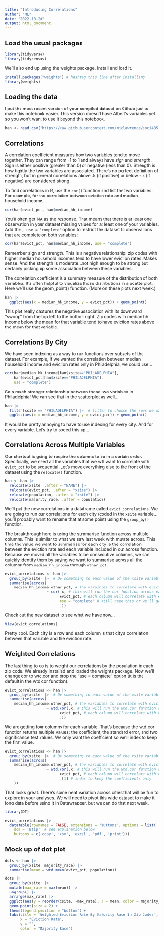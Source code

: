 ```yaml
---
title: "Introducing Correlations"
author: "ML"
date: "2022-10-20"
output: html_document
---
```


## Load the usual packages

```r
library(tidyverse)
library(tidycensus)
```

We'll also end up using the weights package. Install and load it.

```r
install.packages("weights") # hashtag this line after installing
library(weights)
```

## Loading the data

I put the most recent version of your compiled dataset on Github just to make this notebook easier. This version doesn't have Albert's variables yet so you won't want to use it beyond this notebook.

```r
han <- read_csv("https://raw.githubusercontent.com/mjclawrence/soci485_f22/master/data/han_v1.csv")
```

## Correlations

A correlation coefficient measures how two variables tend to move together. They can range from -1 to 1 and always have *sign* and *strength*. Sign is either positive (greater than 0) or negative (less than 0). Strength is how tightly the two variables are associated. There's no perfect definition of strength, but in general correlations above .5 (if positive) or below -.5 (if negative) are considered strong.

To find correlations in R, use the `cor()` function and list the two variables. For example, for the correlation between eviction rate and median household income...

```r
cor(han$evict_pct, han$median_hh_income)
```

You'll often get NA as the response. That means that there is at least one observation in your dataset missing values for at least one of your variables. Add the `, use = "complete"` option to restrict the dataset to observations that are complete on both variables:

```r
cor(han$evict_pct, han$median_hh_income, use = "complete")
```

Remember sign and strength. This is a negative relationship: zip codes with higher median household incomes tend to have lower eviction rates. Makes sense. And the strength is moderate...not high enough to be strong but certainly picking up some association between these variables.

The correlation coefficient is a summary measure of the distribution of both variables. It's often helpful to visualize those distributions in a scatterplot. Here we'll use the geom_point() function. (More on these plots next week.)

```r
han |> 
  ggplot(aes(x = median_hh_income, y = evict_pct)) + geom_point()
```

This plot really captures the negative association with its downward "swoop" from the top left to the bottom right. Zip codes with median hh income below the mean for that variable tend to have eviction rates above the mean for that variable.


## Correlations By City

We have seen indexing as a way to run functions over subsets of the dataset. For example, if we wanted the correlation between median household income and eviction rates only in Philadelphia, we could use...

```r
cor(han$median_hh_income[han$xsite=="PHILADELPHIA"],
    han$evict_pct[han$xsite=="PHILADELPHIA"],
    use = "complete")
```

So a much stronger relationship between these two variables in Philadelphia! We can see that in the scatterplot as well...

```r
han |> 
  filter(xsite == "PHILADELPHIA") |>  # filter to choose the rows we want
  ggplot(aes(x = median_hh_income, y = evict_pct)) + geom_point()
```

It would be pretty annoying to have to use indexing for every city. And for every variable. Let's try to speed this up...

## Correlations Across Multiple Variables

Our shortcut is going to require the columns to be in a certain order. Specifically, we need all the variables that we will want to correlate with `evict_pct` to be sequential. Let's move everything else to the front of the dataset using the `relocate()` function.

```r
han <- han |> 
  relocate(xsite, .after = "NAME") |> 
  relocate(evict_pct, .after = "xsite") |> 
  relocate(population, .after = "xsite") |> 
  relocate(majority_race, .after = population)
```

We'll put the new correlations in a dataframe called `evict_correlations`. We are going to run our correlations for each city (coded in the `xsite` variable...you'll probably want to rename that at some point) using the `group_by()` function.

The breakthrough here is using the summarise function across multiple columns. This is similar to what we saw last week with mutate across. This time the value we want to summarise for each city is the correlation between the eviction rate and each variable included in our across function. Because we moved all the variables to be consecutive columns, we can quickly identify them by saying we want to summarise across all the columns from `median_hh_income` through `other_pct`.

```r
evict_correlations <- han |> 
  group_by(xsite) |>  # Do something to each value of the xsite variable 
  summarise(across(
    median_hh_income:other_pct, # the varaibles to correlate with eviction
                   ~ cor(.x, # this will run the cor function across each column we identified
                         evict_pct, # each column will correlate with evict_pct
                         use = "complete" # still need this or we'll get NAs!
                         )))
```

Check out the new dataset to see what we have now...

```r
View(evict_correlations)
```

Pretty cool. Each city is a row and each column is that city's correlation between that variable and the eviction rate.

## Weighted Correlations

The last thing to do is to weight our correlations by the population in each zip code. We already installed and loaded the weights package. Now we'll change cor to wtd.cor and drop the "use = complete" option (it is the default in the wtd.cor function).

```r
evict_correlations <- han |> 
  group_by(xsite) |>  # Do something to each value of the xsite variable 
  summarise(across(
    median_hh_income:other_pct, # the variables to correlate with eviction
                   ~ wtd.cor(.x, # this will run the wtd.cor function across each column
                         evict_pct, # each column will correlate with evict_pct
                         )))
```

We are getting four columns for each variable. That's because the wtd.cor function returns multiple values: the coefficient, the standard error, and two significance test values. We only want the coefficient so we'll index to keep the first value.

```r
evict_correlations <- han |> 
  group_by(xsite) |>  # Do something to each value of the xsite variable 
  summarise(across(
    median_hh_income:other_pct, # the variables to correlate with eviction
                   ~ wtd.cor(.x, # this will run the wtd.cor function across each column
                         evict_pct, # each column will correlate with evict_pct
                         )[1] # index to keep the coefficients only
    ))
```

That looks great. There's some neat variation across cities that will be fun to explore in your analyses. We will need to pivot this wide dataset to make it long data before using it in Datawrapper, but we can do that next week.

```r
library(DT)

evict_correlations |> 
  datatable(rownames = FALSE, extensions = 'Buttons', options = list(
    dom = 'Btip', # see explanation below
    buttons = c('copy', 'csv', 'excel', 'pdf', 'print')))

```


## Mock up of dot plot

```r
dots <- han |> 
  group_by(xsite, majority_race) |> 
  summarise(mean = wtd.mean(evict_pct, population))
```

```r
dots |> 
  group_by(xsite) |> 
  mutate(max_rate = max(mean)) |> 
  ungroup() |> 
  arrange(max_rate) |> 
  ggplot(aes(y = reorder(xsite, -max_rate), x = mean, color = majority_race)) +
  geom_point(size = 2) + 
  theme(legend.position = "bottom") + 
  labs(title = "Weighted Eviction Rate By Majority Race In Zip Codes",
       x = "Eviction Rate", 
       y = "", 
       color = "Majority Race")
```